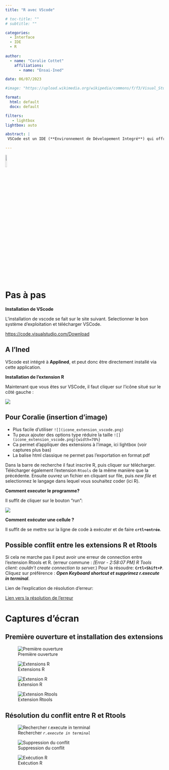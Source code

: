 ```yaml
---
title: "R avec VScode"

# toc-title: ""
# subtitle: ""

categories:
  - Interface
  - IDE
  - R
  
author: 
  - name: "Coralie Cottet"
    affiliations:
      - name: "Ensai-Ined"

date: 06/07/2023

#image: "https://upload.wikimedia.org/wikipedia/commons/f/f3/Visual_Studio_Code_0.10.1_icon.png?20171006103407"

format: 
  html: default
  docx: default

filters:
   - lightbox
lightbox: auto

abstract: | 
 VSCode est un IDE (**Environnement de Dévelopement Integré**) qui offre une intégration avec de nombreux outils et langages de programmation. L'extension R pour VS Code vous permet de travailler avec R dans un environnement de développement intégré, ce qui peut vous faire gagner du temps. VS Code vous permet de personnaliser l'éditeur de code et les paramètres de l'IDE selon vos besoins.

---
```



[![](https://upload.wikimedia.org/wikipedia/commons/f/f3/Visual_Studio_Code_0.10.1_icon.png){width=10%}](https://code.visualstudio.com/)


# Pas à pas


__Installation de VScode__


L'installation de vscode se fait sur le site suivant. Selectionner le bon système d'exploitation et télécharger VSCode.

<https://code.visualstudio.com/Download>


::: callout-tip

## A l'Ined

VScode est intégré à **Applined**, et peut donc être directement installé via cette application.

:::


__Installation de l'extension R__

Maintenant que vous êtes sur VSCode, il faut cliquer sur l'icône situé sur le côté gauche :


![](img/icone_extension_vscode.png)


::: callout-note

## Pour Coralie (insertion d'image)

* Plus facile d'utiliser `![](icone_extension_vscode.png)`
* Tu peux ajouter des options type réduire la taille `![](icone_extension_vscode.png){width=70%}`
* Ca permet d'appliquer des extensions à l'image, ici lightbox (voir captures plus bas)
* La balise html classique ne permet pas l'exportation en format pdf

:::

Dans la barre de recherche il faut inscrire R, puis cliquer sur télécharger. 
Télécharger également l'extension `Rtools` de la même manière que la précédente. Ensuite ouvrez un fichier en cliquant sur file, puis *new file* et selectionnez le langage dans lequel vous souhaitez coder (ici R). 

__Comment executer le programme?__ 


Il suffit de cliquer sur le bouton "run":

![](img/run_r_vscode.png)

__Comment exécuter une cellule ?__


Il suffit de se mettre sur la ligne de code à exécuter et de faire **`crtl+entrée`**. 


::: callout-important

## Possible conflit entre les extensions R et Rtools

Si cela ne marche pas il peut avoir une erreur de connection entre l'extension Rtools et R. (erreur commune : _[Error - 2:58:07 PM] R Tools client: couldn't create connection to server._)
Pour la résoudre:
**`Crtl+Shift+P`**. Cliquez sur préférence : ***Open Keyboard shortcut et supprimez r.execute in terminal***.

Lien de l'explication de résolution d'erreur:

[Lien vers la résolution de l'erreur](https://stackoverflow.com/questions/75261815/r-tools-client-couldnt-create-connection-to-server-launching-serverng-com)

:::


# Captures d'écran


## Première ouverture et installation des extensions


::: {layout="[32,-2,32,-2,32]"}

![Première ouverture](img/vscode1.png)

![Extensions R](img/vscode2.png)

![Extension R](img/vscode3.png)

![Extension Rtools](img/vscode4.png)

:::

## Résolution du conflit entre R et Rtools

::: {layout="[32,-2,32,-2,32]"}

![Rechercher *`r.execute in terminal`*](img/vscode5.png)

![Suppression du conflit](img/vscode6.png)

![Exécution R](img/vscode7.png)

:::


